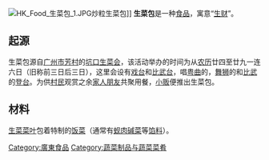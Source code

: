 {{Unreferenced|time=2020-09-12T05:54:21+00:00}}
[[File:HK_Food_生菜包_1.JPG|thumb]]炒粒生菜包]]
'''生菜包'''是一种[[食品|食品]]，寓意“[[發達|生财]]”。

==起源==
生菜包源自[[广州市|广州市]][[芳村|芳村]]的[[坑口生菜会|坑口生菜会]]，该活动举办的时间为从[[农历|农历]]廿四至廿九一连六日（旧称前三日后三日），这里会设有[[戏台|戏台]]和[[比武台|比武台]]，唱[[粤曲|粤曲]]的，[[舞狮|舞狮]]的和[[比武|比武]]的[[登台|登台]]。为供[[村民|村民]]观赏之余[[家人|家人]][[朋友|朋友]]共聚用餐，[[小贩|小贩]]便推出生菜包。

==材料==
[[生菜|生菜]][[菜叶|菜叶]]包着特制的[[饭菜|饭菜]]（通常有[[蚬肉|蚬肉]][[碱菜|碱菜]]等[[馅料|馅料]]）。

{{食品小作品}}

[[Category:廣東食品|Category:廣東食品]]
[[Category:蔬菜制品与蔬菜菜肴|Category:蔬菜制品与蔬菜菜肴]]